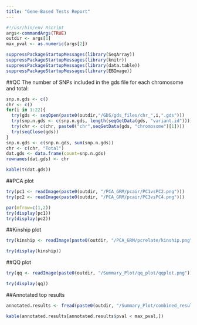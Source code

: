 ```yaml
---
title: "Gene-Based Tests Report"
---
```


```r
#!/usr/bin/env Rscript
args<-commandArgs(TRUE)
outdir <- args[1]
max_pval <- as.numeric(args[2])
```

```r
suppressPackageStartupMessages(library(SeqArray))
suppressPackageStartupMessages(library(knitr))
suppressPackageStartupMessages(library(data.table))
suppressPackageStartupMessages(library(EBImage))
```

##QC
The number of SNPs included in the gds file for each chromosome and total:
```r
snp.n.gds <- c()
chr <- c()
for(i in 1:22){
  try(gds <- seqOpen(paste0(outdir,"/GDS/gds_files/chr_",i,".gds")))
  try(snp.n.gds <- c(snp.n.gds, length(seqGetData(gds, "variant.id"))))
  try(chr <- c(chr, paste0("chr",seqGetData(gds, "chromosome")[1])))
  try(seqClose(gds))
}
snp.n.gds <- c(snp.n.gds, sum(snp.n.gds))
chr <- c(chr, "Total")
dat.gds <- data.frame(count=snp.n.gds)
rownames(dat.gds) <- chr
```
```r
kable(t(dat.gds))
```

##PCA plot
```r
try(pc1 <- readImage(paste0(outdir, "/PCA_GRM/pcair/PC1vsPC2.png")))
try(pc2 <- readImage(paste0(outdir, "/PCA_GRM/pcair/PC3vsPC4.png")))
```
```r
par(mfrow=c(1,2))
try(display(pc1))
try(display(pc2))
```

##Kinship plot
```r
try(kinship <- readImage(paste0(outdir, "/PCA_GRM/pcrelate/kinship.png")))
```
```r
try(display(kinship))
```

##QQ plot
```r
try(qq <- readImage(paste0(outdir, "/Summary_Plot/qq_plot/qqplot.png")))
```
```r
try(display(qq))
```

##Annotated top results
```r
annotated.results <- fread(paste0(outdir, "/Summary_Plot/combined_results/all_chr.csv"), header=T, stringsAsFactors=F)
```
```r
kable(annotated.results[annotated.results$pval < max_pval,])
```
